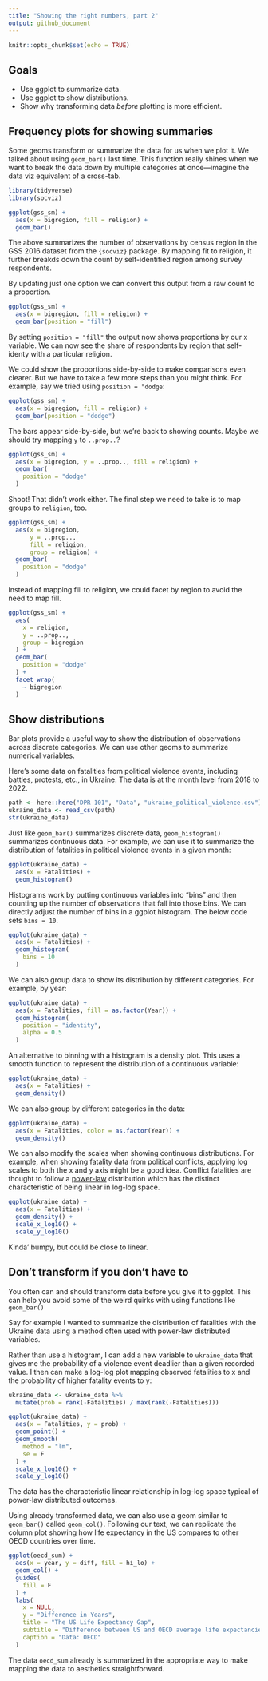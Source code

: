 ```yaml
---
title: "Showing the right numbers, part 2"
output: github_document
---
```


```r
knitr::opts_chunk$set(echo = TRUE)
```


## Goals

- Use ggplot to summarize data.
- Use ggplot to show distributions.
- Show why transforming data *before* plotting is more efficient.


## Frequency plots for showing summaries

Some geoms transform or summarize the data for us when we plot it. We talked about using `geom_bar()` last time. This function really shines when we want to break the data down by multiple categories at once---imagine the data viz equivalent of a cross-tab.

```r
library(tidyverse)
library(socviz)

ggplot(gss_sm) + 
  aes(x = bigregion, fill = religion) +
  geom_bar()
```

The above summarizes the number of observations by census region in the GSS 2016 dataset from the `{socviz}` package. By mapping fit to religion, it further breakds down the count by self-identified region among survey respondents.

By updating just one option we can convert this output from a raw count to a proportion. 

```r
ggplot(gss_sm) +
  aes(x = bigregion, fill = religion) +
  geom_bar(position = "fill")
```

By setting `position = "fill"` the output now shows proportions by our x variable. We can now see the share of respondents by region that self-identy with a particular religion.

We could show the proportions side-by-side to make comparisons even clearer. But we have to take a few more steps than you might think. For example, say we tried using `position = "dodge`:

```r
ggplot(gss_sm) +
  aes(x = bigregion, fill = religion) +
  geom_bar(position = "dodge")
```

The bars appear side-by-side, but we're back to showing counts. Maybe we should try mapping `y` to `..prop..`?

```r
ggplot(gss_sm) +
  aes(x = bigregion, y = ..prop.., fill = religion) +
  geom_bar(
    position = "dodge"
  )
```

Shoot! That didn't work either. The final step we need to take is to map groups to `religion`, too.

```r
ggplot(gss_sm) +
  aes(x = bigregion, 
      y = ..prop.., 
      fill = religion,
      group = religion) +
  geom_bar(
    position = "dodge"
  )
```

Instead of mapping fill to religion, we could facet by region to avoid the need to map fill.

```r
ggplot(gss_sm) +
  aes(
    x = religion,
    y = ..prop..,
    group = bigregion
  ) +
  geom_bar(
    position = "dodge"
  ) +
  facet_wrap(
    ~ bigregion
  )
```


## Show distributions

Bar plots provide a useful way to show the distribution of observations across discrete categories. We can use other geoms to summarize numerical variables. 

Here's some data on fatalities from political violence events, including battles, protests, etc., in Ukraine. The data is at the month level from 2018 to 2022.

```r
path <- here::here("DPR 101", "Data", "ukraine_political_violence.csv")
ukraine_data <- read_csv(path)
str(ukraine_data)
```

Just like `geom_bar()` summarizes discrete data, `geom_histogram()` summarizes continuous data. For example, we can use it to summarize the distribution of fatalities in political violence events in a given month:

```r
ggplot(ukraine_data) +
  aes(x = Fatalities) +
  geom_histogram()
```

Histograms work by putting continuous variables into "bins" and then counting up the number of observations that fall into those bins. We can directly adjust the number of bins in a ggplot histogram. The below code sets `bins = 10`.

```r
ggplot(ukraine_data) +
  aes(x = Fatalities) +
  geom_histogram(
    bins = 10
  )
```
We can also group data to show its distribution by different categories. For example, by year:

```r
ggplot(ukraine_data) +
  aes(x = Fatalities, fill = as.factor(Year)) +
  geom_histogram(
    position = "identity",
    alpha = 0.5
  ) 
```

An alternative to binning with a histogram is a density plot. This uses a smooth function to represent the distribution of a continuous variable:

```r
ggplot(ukraine_data) +
  aes(x = Fatalities) +
  geom_density()
```

We can also group by different categories in the data:

```r
ggplot(ukraine_data) +
  aes(x = Fatalities, color = as.factor(Year)) +
  geom_density()
```

We can also modify the scales when showing continuous distributions. For example, when showing fatality data from political conflicts, applying log scales to both the x and y axis might be a good idea. Conflict fatalities are thought to follow a [power-law](https://en.wikipedia.org/wiki/Power_law) distribution which has the distinct characteristic of being linear in log-log space.

```r
ggplot(ukraine_data) +
  aes(x = Fatalities) +
  geom_density() +
  scale_x_log10() +
  scale_y_log10() 
```

Kinda' bumpy, but could be close to linear.

## Don't transform if you don't have to

You often can and should transform data before you give it to ggplot. This can help you avoid some of the weird quirks with using functions like `geom_bar()`

Say for example I wanted to summarize the distribution of fatalities with the Ukraine data using a method often used with power-law distributed variables.

Rather than use a histogram, I can add a new variable to `ukraine_data` that gives me the probability of a violence event deadlier than a given recorded value. I then can make a log-log plot mapping observed fatalities to x and the probability of higher fatality events to y:

```r
ukraine_data <- ukraine_data %>%
  mutate(prob = rank(-Fatalities) / max(rank(-Fatalities)))

ggplot(ukraine_data) +
  aes(x = Fatalities, y = prob) +
  geom_point() +
  geom_smooth(
    method = "lm",
    se = F
  ) +
  scale_x_log10() +
  scale_y_log10()
``` 

The data has the characteristic linear relationship in log-log space typical of power-law distributed outcomes.

Using already transformed data, we can also use a geom similar to `geom_bar()` called `geom_col()`. Following our text, we can replicate the column plot showing how life expectancy in the US compares to other OECD countries over time.

```r
ggplot(oecd_sum) +
  aes(x = year, y = diff, fill = hi_lo) +
  geom_col() +
  guides(
    fill = F
  ) +
  labs(
    x = NULL,
    y = "Difference in Years",
    title = "The US Life Expectancy Gap",
    subtitle = "Difference between US and OECD average life expectancies, 1960-2015",
    caption = "Data: OECD"
  )
```

The data `oecd_sum` already is summarized in the appropriate way to make mapping the data to aesthetics straightforward.


